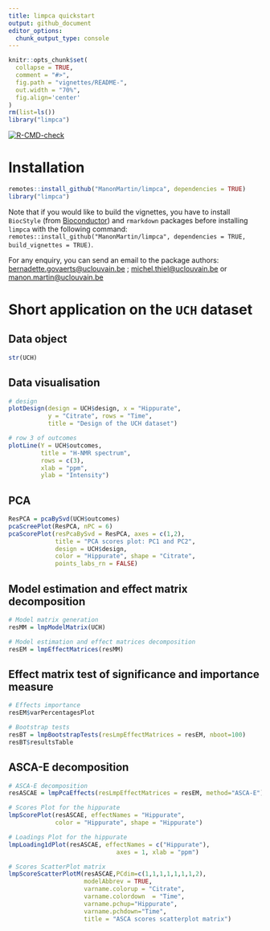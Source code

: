 ```yaml
---
title: limpca quickstart
output: github_document
editor_options: 
  chunk_output_type: console
---
```


```r
knitr::opts_chunk$set(
  collapse = TRUE,
  comment = "#>",
  fig.path = "vignettes/README-",
  out.width = "70%",
  fig.align='center'
)
rm(list=ls())
library("limpca")
```  


<!-- badges: start -->
[![R-CMD-check](https://github.com/ManonMartin/limpca/actions/workflows/check-standard.yaml/badge.svg)](https://github.com/ManonMartin/limpca/actions/workflows/check-standard.yaml)
<!-- badges: end -->

# Installation

```r
remotes::install_github("ManonMartin/limpca", dependencies = TRUE)
library("limpca")
```

Note that if you would like to build the vignettes, you have to install `BiocStyle` (from [Bioconductor](https://www.bioconductor.org/)) and `rmarkdown` packages before installing `limpca` with the following command: `remotes::install_github("ManonMartin/limpca", dependencies = TRUE, build_vignettes = TRUE)`.

For any enquiry, you can send an email to the package authors: [bernadette.govaerts@uclouvain.be](mailto:bernadette.govaerts@uclouvain.be) ; [michel.thiel@uclouvain.be](mailto:michel.thiel@uclouvain.be) or [manon.martin@uclouvain.be](mailto:manon.martin@uclouvain.be)

# Short application on the `UCH` dataset

## Data object

```r
str(UCH)
```


## Data visualisation

```r
# design
plotDesign(design = UCH$design, x = "Hippurate", 
           y = "Citrate", rows = "Time",
           title = "Design of the UCH dataset")

# row 3 of outcomes
plotLine(Y = UCH$outcomes,
         title = "H-NMR spectrum",
         rows = c(3),
         xlab = "ppm",
         ylab = "Intensity")
```

## PCA

```r
ResPCA = pcaBySvd(UCH$outcomes)
pcaScreePlot(ResPCA, nPC = 6)
pcaScorePlot(resPcaBySvd = ResPCA, axes = c(1,2), 
             title = "PCA scores plot: PC1 and PC2", 
             design = UCH$design,
             color = "Hippurate", shape = "Citrate",
             points_labs_rn = FALSE)
```

## Model estimation and effect matrix decomposition

```r
# Model matrix generation
resMM = lmpModelMatrix(UCH)

# Model estimation and effect matrices decomposition
resEM = lmpEffectMatrices(resMM)
```

## Effect matrix test of significance and importance measure

```r
# Effects importance
resEM$varPercentagesPlot

# Bootstrap tests
resBT = lmpBootstrapTests(resLmpEffectMatrices = resEM, nboot=100)
resBT$resultsTable
```


## ASCA-E decomposition

```r
# ASCA-E decomposition
resASCAE = lmpPcaEffects(resLmpEffectMatrices = resEM, method="ASCA-E")

# Scores Plot for the hippurate
lmpScorePlot(resASCAE, effectNames = "Hippurate", 
             color = "Hippurate", shape = "Hippurate")

# Loadings Plot for the hippurate
lmpLoading1dPlot(resASCAE, effectNames = c("Hippurate"), 
                              axes = 1, xlab = "ppm")

# Scores ScatterPlot matrix
lmpScoreScatterPlotM(resASCAE,PCdim=c(1,1,1,1,1,1,1,2),
                     modelAbbrev = TRUE,
                     varname.colorup = "Citrate",
                     varname.colordown  = "Time",
                     varname.pchup="Hippurate",
                     varname.pchdown="Time",
                     title = "ASCA scores scatterplot matrix")
```

